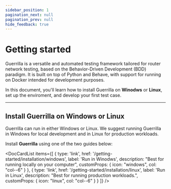 ```yaml
---
sidebar_position: 1
pagination_next: null
pagination_prev: null
hide_feedback: true
---
```



# Getting started

Guerrilla is a versatile and automated testing framework tailored for router network testing,  based on the Behavior-Driven Development (BDD) paradigm.
It is built on top of Python and Behave, with support for running on Docker intended for development purposes.



In this document, you'll learn how to install Guerrilla on **Winodws** or **Linux**, set up the enviroment, and develop your first test case.

<hr class="solid" />

## Install Guerrilla on Windows or Linux
Guerrilla can run in either Windows or Linux. We suggest running Guerrilla in Windows for local development
and in Linux for production workloads. 

Install **Guerrilla** using one of the two guides below:

<DocCardList items={[
  {
    type: 'link',
    href: '/getting-started/installation/windows',
    label: 'Run in Winodws',
    description: "Best for running locally on your computer",
    customProps: {
      icon: "windows",
      col: "col--6"
    }
  },
  {
    type: 'link',
    href: '/getting-started/installation/linux',
    label: 'Run in Linux',
    description: "Best for running production workloads.",
    customProps: {
      icon: "linux",
      col: "col--6"
    }
  }
]} />



